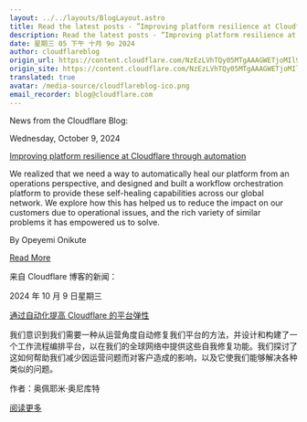 ```yaml
---
layout: ../../layouts/BlogLayout.astro
title: Read the latest posts - ”Improving platform resilience at Cloudflare through automation”
description: Read the latest posts - ”Improving platform resilience at Cloudflare through automation”
date: 星期三 05 下午 十月 9o 2024
author: cloudflareblog
origin_url: https://content.cloudflare.com/NzEzLVhTQy05MTgAAAGWETjoMIl9HxfccFez3TVAFaG39GuT0zerTPb42BZJxJXOjmUEd5BHqCyU3YZDX_bXd7rLLrA=
origin_site: https://content.cloudflare.com/NzEzLVhTQy05MTgAAAGWETjoMIl9HxfccFez3TVAFaG39GuT0zerTPb42BZJxJXOjmUEd5BHqCyU3YZDX_bXd7rLLrA=
translated: true
avatar: /media-source/cloudflareblog-ico.png
email_recorder: blog@cloudflare.com
---
```



<Reference client:only="react" title="Read the latest posts - ”Improving platform resilience at Cloudflare through automation”" url="https://content.cloudflare.com/NzEzLVhTQy05MTgAAAGWETjoMIl9HxfccFez3TVAFaG39GuT0zerTPb42BZJxJXOjmUEd5BHqCyU3YZDX_bXd7rLLrA=" />

<Detail client:only="react">
	News from the Cloudflare Blog:

Wednesday, October 9, 2024

[Improving platform resilience at Cloudflare through automation](https://content.cloudflare.com/NzEzLVhTQy05MTgAAAGWETjoMIl9HxfccFez3TVAFaG39GuT0zerTPb42BZJxJXOjmUEd5BHqCyU3YZDX_bXd7rLLrA=)

We realized that we need a way to automatically heal our platform from an operations perspective, and designed and built a workflow orchestration platform to provide these self-healing capabilities across our global network. We explore how this has helped us to reduce the impact on our customers due to operational issues, and the rich variety of similar problems it has empowered us to solve.

By Opeyemi Onikute

[Read More](https://content.cloudflare.com/NzEzLVhTQy05MTgAAAGWETjoMIl9HxfccFez3TVAFaG39GuT0zerTPb42BZJxJXOjmUEd5BHqCyU3YZDX_bXd7rLLrA=)


</Detail>

来自 Cloudflare 博客的新闻：

2024 年 10 月 9 日星期三

[通过自动化提高 Cloudflare 的平台弹性](https://content.cloudflare.com/NzEzLVhTQy05MTgAAAGETjoMIl9HxfccFez3TVAFaG39GuT0zerTPb42BZJxJXOjmUEd5BHqCyU3YZDX_bXd7rLLrA=)

我们意识到我们需要一种从运营角度自动修复我们平台的方法，并设计和构建了一个工作流程编排平台，以在我们的全球网络中提供这些自我修复功能。我们探讨了这如何帮助我们减少因运营问题而对客户造成的影响，以及它使我们能够解决各种类似的问题。

作者：奥佩耶米·奥尼库特

[阅读更多](https://content.cloudflare.com/NzEzLVhTQy05MTgAAAGETjoMIl9HxfccFez3TVAFaG39GuT0zerTPb42BZJxJXOjmUEd5BHqCyU3YZDX_bXd7rLLrA=)


